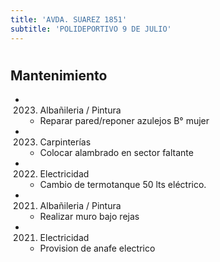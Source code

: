 ```yaml
---
title: 'AVDA. SUAREZ 1851'
subtitle: 'POLIDEPORTIVO 9 DE JULIO'
---
```


#


## Mantenimiento

*  (2023) Albañileria / Pintura 
    + Reparar pared/reponer azulejos B° mujer

*  (2023) Carpinterías 
    + Colocar alambrado en sector faltante

*  (2022) Electricidad 
    + Cambio de termotanque 50 lts eléctrico.

*  (2021) Albañileria / Pintura 
    + Realizar muro bajo rejas

*  (2021) Electricidad 
    + Provision de anafe electrico



